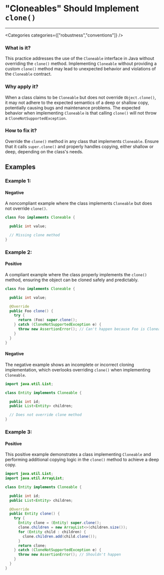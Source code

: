 

# "Cloneables" Should Implement `clone()`

<Severity severity={SeverityLevels.MEDIUM} />

---

<Categories categories={["robustness","conventions"]} />

### What is it?
This practice addresses the use of the `Cloneable` interface in Java without overriding the `clone()` method. Implementing `Cloneable` without providing a custom `clone()` method may lead to unexpected behavior and violations of the `Cloneable` contract.

### Why apply it?
When a class claims to be `Cloneable` but does not override `Object.clone()`, it may not adhere to the expected semantics of a deep or shallow copy, potentially causing bugs and maintenance problems. The expected behavior when implementing `Cloneable` is that calling `clone()` will not throw a `CloneNotSupportedException`.

### How to fix it?
Override the `clone()` method in any class that implements `Cloneable`. Ensure that it calls `super.clone()` and properly handles copying, either shallow or deep, depending on the class's needs.

## Examples

### Example 1:

<!-- #example -->

#### Negative

<!-- #example_negative_description -->
A noncompliant example where the class implements `Cloneable` but does not override `clone()`.

<!-- #example_negative_code -->
```java
class Foo implements Cloneable {

  public int value;

  // Missing clone method
}
```

### Example 2:

<!-- #example -->

#### Positive

<!-- #example_positive_description -->
A compliant example where the class properly implements the `clone()` method, ensuring the object can be cloned safely and predictably.

<!-- #example_positive_code -->
```java
class Foo implements Cloneable {

  public int value;

  @Override
  public Foo clone() {
    try {
      return (Foo) super.clone();
    } catch (CloneNotSupportedException e) {
      throw new AssertionError(); // Can't happen because Foo is Cloneable
    }
  }
}
```

#### Negative

<!-- #example_negative_description -->
The negative example shows an incomplete or incorrect cloning implementation, which overlooks overriding `clone()` when implementing `Cloneable`.

<!-- #example_negative_code -->
```java
import java.util.List;

class Entity implements Cloneable {

  public int id;
  public List<Entity> children;

  // Does not override clone method
}
```

### Example 3:

<!-- #example -->

#### Positive

<!-- #example_positive_description -->
This positive example demonstrates a class implementing `Cloneable` and performing additional copying logic in the `clone()` method to achieve a deep copy.

<!-- #example_positive_code -->
```java
import java.util.List;
import java.util.ArrayList;

class Entity implements Cloneable {

  public int id;
  public List<Entity> children;

  @Override
  public Entity clone() {
    try {
      Entity clone = (Entity) super.clone();
      clone.children = new ArrayList<>(children.size());
      for (Entity child : children) {
        clone.children.add(child.clone());
      }
      return clone;
    } catch (CloneNotSupportedException e) {
      throw new AssertionError(); // Shouldn't happen
    }
  }
}
```